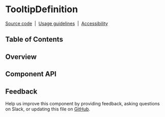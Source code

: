 
# TooltipDefinition

[Source code](https://github.com/carbon-design-system/carbon/tree/master/packages/react/src/components/TooltipDefinition)
&nbsp;|&nbsp;
[Usage guidelines](https://www.carbondesignsystem.com/components/tooltip/usage#definition-tooltip)
&nbsp;|&nbsp;
[Accessibility](https://www.carbondesignsystem.com/components/tooltip/accessibility)

## Table of Contents

## Overview

## Component API

<Props />

## Feedback

Help us improve this component by providing feedback, asking questions on Slack,
or updating this file on
[GitHub](https://github.com/carbon-design-system/carbon/edit/master/packages/react/src/components/TooltipDefinition/TooltipDefinition.mdx).
